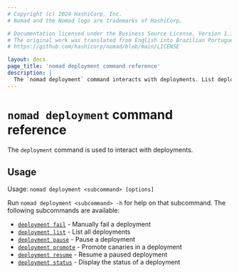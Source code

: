 ```yaml
---
# Copyright (c) 2024 HashiCorp, Inc.
# Nomad and the Nomad logo are trademarks of HashiCorp.

# Documentation licensed under the Business Source License, Version 1.1.
# The original work was translated from English into Brazilian Portuguese.
# https://github.com/hashicorp/nomad/blob/main/LICENSE

layout: docs
page_title: 'nomad deployment command reference'
description: |
  The `nomad deployment` command interacts with deployments. List deployments, fetch status, and promote canaries. Pause, resume, and fail deployments.
---
```


# `nomad deployment` command reference

The `deployment` command is used to interact with deployments.

## Usage

Usage: `nomad deployment <subcommand> [options]`

Run `nomad deployment <subcommand> -h` for help on that subcommand. The following
subcommands are available:

- [`deployment fail`][fail] - Manually fail a deployment
- [`deployment list`][list] - List all deployments
- [`deployment pause`][pause] - Pause a deployment
- [`deployment promote`][promote] - Promote canaries in a deployment
- [`deployment resume`][resume] - Resume a paused deployment
- [`deployment status`][status] - Display the status of a deployment

[fail]: /nomad/commands/deployment/fail 'Manually fail a deployment'
[list]: /nomad/commands/deployment/list 'List all deployments'
[pause]: /nomad/commands/deployment/pause 'Pause a deployment'
[promote]: /nomad/commands/deployment/promote 'Promote canaries in a deployment'
[resume]: /nomad/commands/deployment/resume 'Resume a paused deployment'
[status]: /nomad/commands/deployment/status 'Display the status of a deployment'
